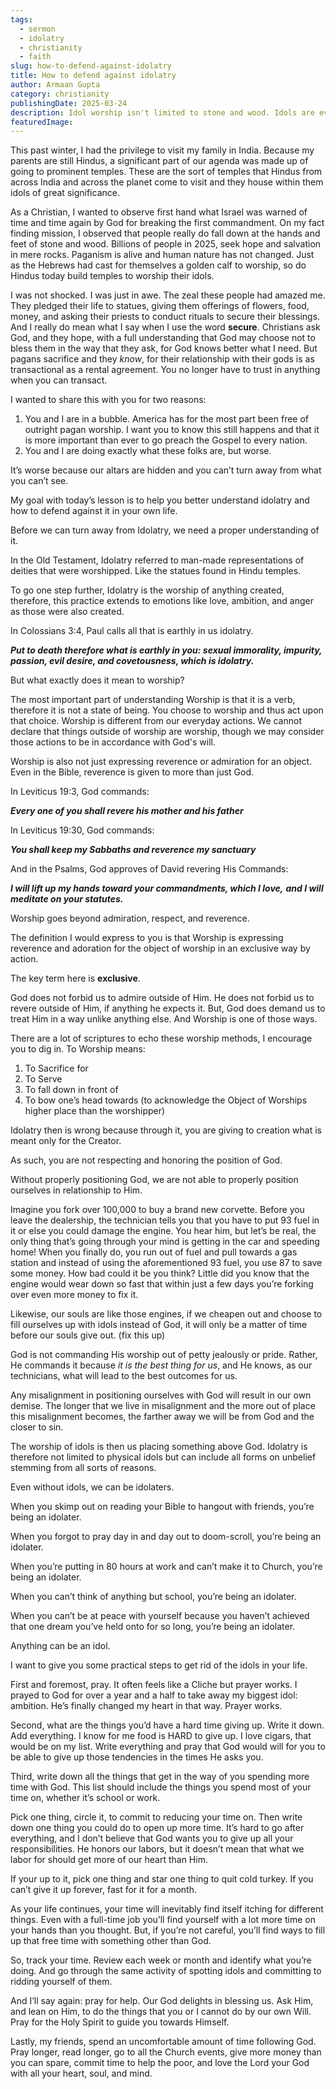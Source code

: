 ```yaml
---
tags:
  - sermon
  - idolatry
  - christianity
  - faith
slug: how-to-defend-against-idolatry
title: How to defend against idolatry
author: Armaan Gupta
category: christianity
publishingDate: 2025-03-24
description: Idol worship isn't limited to stone and wood. Idols are everywhere and a strong defense is necessary.
featuredImage:
---
```

This past winter, I had the privilege to visit my family in India. Because my parents are still Hindus, a significant part of our agenda was made up of going to prominent temples. These are the sort of temples that Hindus from across India and across the planet come to visit and they house within them idols of great significance.

As a Christian, I wanted to observe first hand what Israel was warned of time and time again by God for breaking the first commandment. On my fact finding mission, I observed that people really do fall down at the hands and feet of stone and wood. Billions of people in 2025, seek hope and salvation in mere rocks. Paganism is alive and human nature has not changed. Just as the Hebrews had cast for themselves a golden calf to worship, so do Hindus today build temples to worship their idols.

I was not shocked. I was just in awe. The zeal these people had amazed me. They pledged their life to statues, giving them offerings of flowers, food, money, and asking their priests to conduct rituals to secure their blessings. And I really do mean what I say when I use the word **secure**. Christians ask God, and they hope, with a full understanding that God may choose not to bless them in the way that they ask, for God knows better what I need. But pagans sacrifice and they *know*, for their relationship with their gods is as transactional as a rental agreement. You no longer have to trust in anything when you can transact.

I wanted to share this with you for two reasons:
1. You and I are in a bubble. America has for the most part been free of outright pagan worship. I want you to know this still happens and that it is more important than ever to go preach the Gospel to every nation.
2. You and I are doing exactly what these folks are, but worse.

It’s worse because our altars are hidden and you can’t turn away from what you can’t see.

My goal with today’s lesson is to help you better understand idolatry and how to defend against it in your own life.

Before we can turn away from Idolatry, we need a proper understanding of it.

In the Old Testament, Idolatry referred to man-made representations of deities that were worshipped. Like the statues found in Hindu temples.

To go one step further, Idolatry is the worship of anything created, therefore, this practice extends to emotions like love, ambition, and anger as those were also created.

In Colossians 3:4, Paul calls all that is earthly in us idolatry.

***Put to death therefore what is earthly in you: sexual immorality, impurity, passion, evil desire, and covetousness, which is idolatry.***

But what exactly does it mean to worship?


The most important part of understanding Worship is that it is a verb, therefore it is not a state of being. You choose to worship and thus act upon that choice. Worship is different from our everyday actions. We cannot declare that things outside of worship are worship, though we may consider those actions to be in accordance with God's will.

Worship is also not just expressing reverence or admiration for an object. Even in the Bible, reverence is given to more than just God.

In Leviticus 19:3, God commands:

***Every one of you shall revere his mother and his father***

In Leviticus 19:30, God commands:

***You shall keep my Sabbaths and reverence my sanctuary***

And in the Psalms, God approves of David revering His Commands:

***I will lift up my hands toward your commandments, which I love,***
***and I will meditate on your statutes.***

Worship goes beyond admiration, respect, and reverence.

The definition I would express to you is that Worship is expressing reverence and adoration for the object of worship in an exclusive way by action.

The key term here is **exclusive**.

God does not forbid us to admire outside of Him. He does not forbid us to revere outside of Him, if anything he expects it. But, God does demand us to treat Him in a way unlike anything else. And Worship is one of those ways.

There are a lot of scriptures to echo these worship methods, I encourage you to dig in. To Worship means:

1. To Sacrifice for
2. To Serve
3. To fall down in front of
4. To bow one’s head towards (to acknowledge the Object of Worships higher place than the worshipper)

Idolatry then is wrong because through it, you are giving to creation what is meant only for the Creator.

As such, you are not respecting and honoring the position of God.

Without properly positioning God, we are not able to properly position ourselves in relationship to Him.

Imagine you fork over 100,000 to buy a brand new corvette. Before you leave the dealership, the technician tells you that you have to put 93 fuel in it or else you could damage the engine. You hear him, but let’s be real, the only thing that’s going through your mind is getting in the car and speeding home! When you finally do, you run out of fuel and pull towards a gas station and instead of using the aforementioned 93 fuel, you use 87 to save some money. How bad could it be you think? Little did you know that the engine would wear down so fast that within just a few days you’re forking over even more money to fix it.

Likewise, our souls are like those engines, if we cheapen out and choose to fill ourselves up with idols instead of God, it will only be a matter of time before our souls give out. (fix this up)

God is not commanding His worship out of petty jealously or pride. Rather, He commands it because *it is the best thing for us*, and He knows, as our technicians, what will lead to the best outcomes for us.

Any misalignment in positioning ourselves with God will result in our own demise. The longer that we live in misalignment and the more out of place this misalignment becomes, the farther away we will be from God and the closer to sin.

The worship of idols is then us placing something above God. Idolatry is therefore not limited to physical idols but can include all forms on unbelief stemming from all sorts of reasons.

Even without idols, we can be idolaters.

When you skimp out on reading your Bible to hangout with friends, you’re being an idolater.

When you forgot to pray day in and day out to doom-scroll, you’re being an idolater.

When you’re putting in 80 hours at work and can’t make it to Church, you’re being an idolater.

When you can’t think of anything but school, you’re being an idolater.

When you can’t be at peace with yourself because you haven’t achieved that one dream you’ve held onto for so long, you’re being an idolater.

Anything can be an idol.

I want to give you some practical steps to get rid of the idols in your life.

First and foremost, pray. It often feels like a Cliche but prayer works. I prayed to God for over a year and a half to take away my biggest idol: ambition. He’s finally changed my heart in that way. Prayer works.

Second, what are the things you’d have a hard time giving up. Write it down. Add everything. I know for me food is HARD to give up. I love cigars, that would be on my list. Write everything and pray that God would will for you to be able to give up those tendencies in the times He asks you.

Third, write down all the things that get in the way of you spending more time with God. This list should include the things you spend most of your time on, whether it’s school or work.

Pick one thing, circle it, to commit to reducing your time on. Then write down one thing you could do to open up more time.  It’s hard to go after everything, and I don’t believe that God wants you to give up all your responsibilities. He honors our labors, but it doesn’t mean that what we labor for should get more of our heart than Him.

If your up to it, pick one thing and star one thing to quit cold turkey. If you can’t give it up forever, fast for it for a month.

As your life continues, your time will inevitably find itself itching for different things. Even with a full-time job you’ll find yourself with a lot more time on your hands than you thought. But, if you’re not careful, you’ll find ways to fill up that free time with something other than God.

So, track your time. Review each week or month and identify what you’re doing. And go through the same activity of spotting idols and committing to ridding yourself of them.

And I’ll say again: pray for help. Our God delights in blessing us. Ask Him, and lean on Him, to do the things that you or I cannot do by our own Will. Pray for the Holy Spirit to guide you towards Himself.

Lastly, my friends, spend an uncomfortable amount of time following God. Pray longer, read longer, go to all the Church events, give more money than you can spare, commit time to help the poor, and love the Lord your God with all your heart, soul, and mind.

